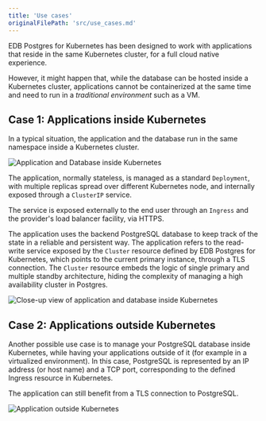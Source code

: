 ```yaml
---
title: 'Use cases'
originalFilePath: 'src/use_cases.md'
---
```


EDB Postgres for Kubernetes has been designed to work with applications
that reside in the same Kubernetes cluster, for a full cloud native
experience.

However, it might happen that, while the database can be hosted
inside a Kubernetes cluster, applications cannot be containerized
at the same time and need to run in a *traditional environment* such 
as a VM.

## Case 1: Applications inside Kubernetes

In a typical situation, the application and the database run in the same
namespace inside a Kubernetes cluster.

![Application and Database inside Kubernetes](./images/apps-in-k8s.png)

The application, normally stateless, is managed as a standard `Deployment`,
with multiple replicas spread over different Kubernetes node, and internally
exposed through a `ClusterIP` service.

The service is exposed externally to the end user through an `Ingress` and the
provider's load balancer facility, via HTTPS.

The application uses the backend PostgreSQL database to keep track of the state
in a reliable and persistent way. The application refers to the read-write
service exposed by the `Cluster` resource defined by EDB Postgres for Kubernetes,
which points to the current primary instance, through a TLS connection.  The
`Cluster` resource embeds the logic of single primary and multiple standby
architecture, hiding the complexity of managing a high availability cluster in
Postgres.

![Close-up view of application and database inside Kubernetes](./images/architecture-in-k8s.png)

## Case 2: Applications outside Kubernetes

Another possible use case is to manage your PostgreSQL database inside
Kubernetes, while having your applications outside of it (for example in a
virtualized environment). In this case, PostgreSQL is represented by an IP
address (or host name) and a TCP port, corresponding to the defined Ingress
resource in Kubernetes.

The application can still benefit from a TLS connection to PostgreSQL.

![Application outside Kubernetes](./images/apps-outside-k8s.png)
